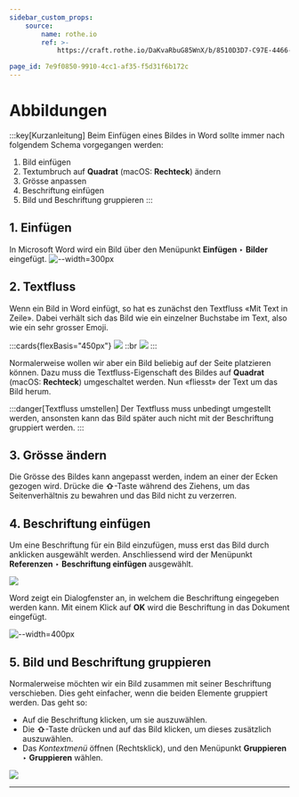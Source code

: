 ```yaml
---
sidebar_custom_props:
    source:
        name: rothe.io
        ref: >-
            https://craft.rothe.io/DaKvaRbuG85WnX/b/8510D3D7-C97E-4466-9DCF-DDB629F1160B/2.5-%E2%80%94-Abbildungen

page_id: 7e9f0850-9910-4cc1-af35-f5d31f6b172c
---
```


# Abbildungen

:::key[Kurzanleitung] Beim Einfügen eines Bildes in Word sollte immer nach folgendem Schema vorgegangen werden:

1. Bild einfügen
2. Textumbruch auf **Quadrat** (macOS: **Rechteck**) ändern
3. Grösse anpassen
4. Beschriftung einfügen
5. Bild und Beschriftung gruppieren :::

## 1. Einfügen

In Microsoft Word wird ein Bild über den Menüpunkt **Einfügen** ‣ **Bilder** eingefügt. ![--width=300px](img/word-image-1.png)

## 2. Textfluss

Wenn ein Bild in Word einfügt, so hat es zunächst den Textfluss «Mit Text in Zeile». Dabei verhält sich das Bild wie ein einzelner Buchstabe im Text, also wie ein sehr grosser Emoji.

:::cards{flexBasis="450px"} ![](img/wrap-text-1.jpg) ::br ![](img/wrap-text-2.jpg) :::

Normalerweise wollen wir aber ein Bild beliebig auf der Seite platzieren können. Dazu muss die Textfluss-Eigenschaft des Bildes auf **Quadrat** (macOS: **Rechteck**) umgeschaltet werden. Nun «fliesst» der Text um das Bild herum.

:::danger[Textfluss umstellen] Der Textfluss muss unbedingt umgestellt werden, ansonsten kann das Bild später auch nicht mit der Beschriftung gruppiert werden. :::

## 3. Grösse ändern

Die Grösse des Bildes kann angepasst werden, indem an einer der Ecken gezogen wird. Drücke die **⇧**-Taste während des Ziehens, um das Seitenverhältnis zu bewahren und das Bild nicht zu verzerren.

## 4. Beschriftung einfügen

Um eine Beschriftung für ein Bild einzufügen, muss erst das Bild durch anklicken ausgewählt werden. Anschliessend wird der Menüpunkt **Referenzen** ‣ **Beschriftung einfügen** ausgewählt.

![](img/word-image-caption-1.jpg)

Word zeigt ein Dialogfenster an, in welchem die Beschriftung eingegeben werden kann. Mit einem Klick auf **OK** wird die Beschriftung in das Dokument eingefügt.

![--width=400px](img/word-image-caption-2.jpg)

## 5. Bild und Beschriftung gruppieren

Normalerweise möchten wir ein Bild zusammen mit seiner Beschriftung verschieben. Dies geht einfacher, wenn die beiden Elemente gruppiert werden. Das geht so:

- Auf die Beschriftung klicken, um sie auszuwählen.
- Die **⇧**-Taste drücken und auf das Bild klicken, um dieses zusätzlich auszuwählen.
- Das _Kontextmenü_ öffnen (Rechtsklick), und den Menüpunkt **Gruppieren** ‣ **Gruppieren** wählen.

![](img/gruppieren.gif)

---
